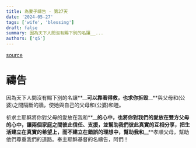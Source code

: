 ```yaml
---
title: 為妻子禱告 - 第27天
date: '2024-05-27'
tags: ['wife', 'blessing']
draft: false
summary: 因為天下人間沒有賜下別的名讓__...
authors: ['q5']
---
```


[source](https://q5help.me/faith/Prayforwife31Days.jsp)

# 禱告

因為天下人間沒有賜下別的名讓**\_\_**可以靠著得救，也求你拆毀**\_\_**與父母和(公婆)之間隔斷的牆，使她與自己的父母和(公婆)和睦。

祈求主耶穌將你對父母的愛放在我和**\_\_**的心中，也將你對我們的愛放在雙方父母的心中，讓兩個家庭之間彼此信任、支援，並幫助我們彼此真實的互相分享，把生活建立在真實的希望上，而不建立在錯誤的理想中，幫助我和**\_\_**孝順父母，幫助他們尊重我們的道路。奉主耶穌基督的名禱告，阿們！
